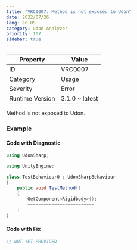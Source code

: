```yaml
---
title: "VRC0007: Method is not exposed to Udon"
date: 2022/07/26
lang: en-US
category: Udon Analyzer
priority: 107
sidebar: true
---
```


| Property        | Value          |
| --------------- | -------------- |
| ID              | VRC0007        |
| Category        | Usage          |
| Severity        | Error          |
| Runtime Version | 3.1.0 ~ latest |

Method is not exposed to Udon\.

### Example

#### Code with Diagnostic

```csharp
using UdonSharp;

using UnityEngine;

class TestBehaviour0 : UdonSharpBehaviour
{
    public void TestMethod()
    {
        GetComponent<Rigidbody>();
        ~~~~~~~~~~~~~~~~~~~~~~~~~
    }
}
```

#### Code with Fix

```csharp
// NOT YET PROVIDED
```
